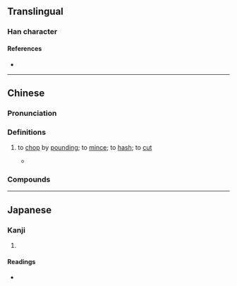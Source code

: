 {{also|刴}}
{{character info}}
==Translingual==

===Han character===
{{Han char|rn=18|rad=刀|as=06|sn=8|four=72900|canj=HDLN,XHDLN|ids=⿰朵刂}}

====References====
* {{Han ref|kx=0139.251|dj=0315.070|hdz=10338.020|uh=5241}}

----

==Chinese==
{{zh-forms|alt=刴,剢}}

===Pronunciation===
{{zh-pron
|m=duò
|c=doek3-1,doek3,do2,do3
|h=pfs=to̍k
|md=
|mn=
|mn-t=dog4
|w=
|mc=y
|oc=y
|cat=v
}}

===Definitions===
{{zh-hanzi}}

# to [[chop]] by [[pound]]ing; to [[mince]]; to [[hash]]; to [[cut]]
#* {{RQ:zhx-teo:Fielde Dictionary|zhx-teo|{{l|zh||剁|tr=tok}}|581}}
#*: {{zh-x|伊 給 眾人 剁 做 肉醬|tr=i1 keg4 zêng3 nang5 '''dog4''' zo3 neg4 ziên3|he was '''hack'''ed into mince-meat by the populace|MN-T}}

===Compounds===
{{zh-der|剁碎|剁手|千刀萬剁|斬斬剁剁|殺剁}}

----

==Japanese==

===Kanji===
{{ja-kanji|grade=|rs=刀06}}

# {{rfdef|ja|sort=刀06}}

====Readings====
* {{ja-readings|on=[[た]] (ta)|kun=[[きる]] (kiru)}}